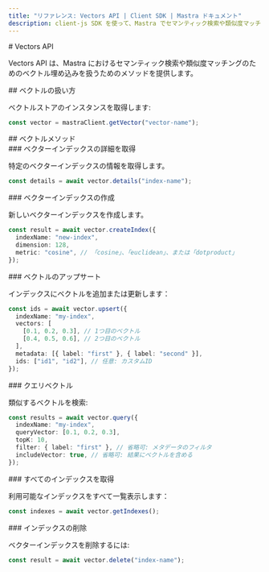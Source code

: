 ```yaml
---
title: "リファレンス: Vectors API | Client SDK | Mastra ドキュメント"
description: client-js SDK を使って、Mastra でセマンティック検索や類似度マッチングに用いるベクトル埋め込みの扱い方を学びます。
---
```


<div id="vectors-api">
  # Vectors API
</div>

Vectors API は、Mastra におけるセマンティック検索や類似度マッチングのためのベクトル埋め込みを扱うためのメソッドを提供します。

<div id="working-with-vectors">
  ## ベクトルの扱い方
</div>

ベクトルストアのインスタンスを取得します:

```typescript
const vector = mastraClient.getVector("vector-name");
```


<div id="vector-methods">
  ## ベクトルメソッド
</div>

<div id="get-vector-index-details">
  ### ベクターインデックスの詳細を取得
</div>

特定のベクターインデックスの情報を取得します。

```typescript
const details = await vector.details("index-name");
```


<div id="create-vector-index">
  ### ベクターインデックスの作成
</div>

新しいベクターインデックスを作成します。

```typescript
const result = await vector.createIndex({
  indexName: "new-index",
  dimension: 128,
  metric: "cosine", // 「cosine」、「euclidean」、または「dotproduct」
});
```


<div id="upsert-vectors">
  ### ベクトルのアップサート
</div>

インデックスにベクトルを追加または更新します：

```typescript
const ids = await vector.upsert({
  indexName: "my-index",
  vectors: [
    [0.1, 0.2, 0.3], // 1つ目のベクトル
    [0.4, 0.5, 0.6], // 2つ目のベクトル
  ],
  metadata: [{ label: "first" }, { label: "second" }],
  ids: ["id1", "id2"], // 任意: カスタムID
});
```


<div id="query-vectors">
  ### クエリベクトル
</div>

類似するベクトルを検索:

```typescript
const results = await vector.query({
  indexName: "my-index",
  queryVector: [0.1, 0.2, 0.3],
  topK: 10,
  filter: { label: "first" }, // 省略可: メタデータのフィルタ
  includeVector: true, // 省略可: 結果にベクトルを含める
});
```


<div id="get-all-indexes">
  ### すべてのインデックスを取得
</div>

利用可能なインデックスをすべて一覧表示します：

```typescript
const indexes = await vector.getIndexes();
```


<div id="delete-index">
  ### インデックスの削除
</div>

ベクターインデックスを削除するには:

```typescript
const result = await vector.delete("index-name");
```
